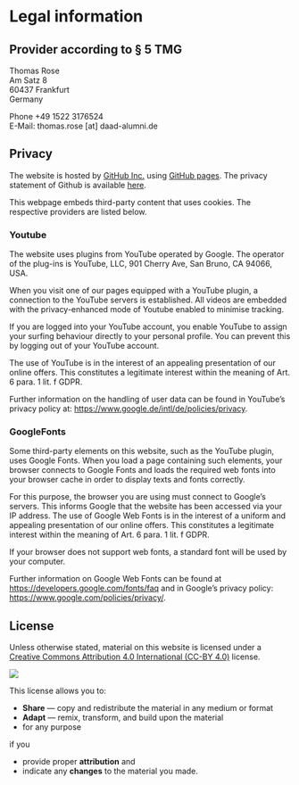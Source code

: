# Legal information

## Provider according to § 5 TMG  

Thomas Rose  
Am Satz 8  
60437 Frankfurt  
Germany  

Phone +49 1522 3176524  
E-Mail: thomas.rose [at] daad-alumni.de

<!--
The Deutsche Bergbau-Museum Bochum is a dependent facility of the
DMT-Gesellschaft für Lehre und Bildung mbH.

Provider according to § 5 TMG is therefore:  
DMT-Gesellschaft für Lehre und Bildung mbH  
Am Bergbaumuseum 28  
44791 Bochum  
Phone +49 234 5877-0  
E-Mail: [info@bergbaumuseum.de](info@bergbaumuseum.de)

Managing Director: Prof. Susanne Lengyel (chairman), Prof. Dr. Sunhild Kleingärtner, Ulrich Wessel

Commercial register: Amtsgericht Bochum, HRB 4052  
VAT identification number according to § 27 UStG: DE124091698

Regulatory body: Ministerium für Kultur und Wissenschaft des Landes
Nordrhein Westfalen
-->

## Privacy

The website is hosted by [GitHub Inc.](https://github.com/) using [GitHub pages](https://docs.github.com/en/pages/getting-started-with-github-pages/about-github-pages). The privacy statement of Github is available [here](https://docs.github.com/en/site-policy/privacy-policies/github-privacy-statement). 

This webpage embeds third-party content that uses cookies. The respective providers are listed below. 

### Youtube
The website uses plugins from YouTube operated by Google. The operator of the plug-ins is YouTube, LLC, 901 Cherry Ave, San Bruno, CA 94066, USA.

When you visit one of our pages equipped with a YouTube plugin, a connection to the YouTube servers is established. All videos are embedded with the privacy-enhanced mode of Youtube enabled to minimise tracking. 

If you are logged into your YouTube account, you enable YouTube to assign your surfing behaviour directly to your personal profile. You can prevent this by logging out of your YouTube account.

The use of YouTube is in the interest of an appealing presentation of our online offers. This constitutes a legitimate interest within the meaning of Art. 6 para. 1 lit. f GDPR. 

Further information on the handling of user data can be found in YouTube's privacy policy at: <https://www.google.de/intl/de/policies/privacy>.


### GoogleFonts
Some third-party elements on this website, such as the YouTube plugin, uses Google Fonts. When you load a page containing such elements, your browser connects to Google Fonts and loads the required web fonts into your browser cache in order to display texts and fonts correctly.

For this purpose, the browser you are using must connect to Google's servers. This informs Google that the website has been accessed via your IP address. The use of Google Web Fonts is in the interest of a uniform and appealing presentation of our online offers. This constitutes a legitimate interest within the meaning of Art. 6 para. 1 lit. f GDPR.

If your browser does not support web fonts, a standard font will be used by your computer.

Further information on Google Web Fonts can be found at <https://developers.google.com/fonts/faq> and in Google's privacy policy: <https://www.google.com/policies/privacy/>.

## License

::: {layout="[ 75 , 25 ]"}

::: {#column-text}
Unless otherwise stated, material on this website is licensed under a [Creative Commons Attribution 4.0 International (CC-BY 4.0)](https://creativecommons.org/licenses/by/4.0/) license. 
::: 

::: {#column-image}
[![](http://mirrors.creativecommons.org/presskit/buttons/88x31/svg/by.svg)](http://creativecommons.org/licenses/by/4.0/)
:::

:::

This license allows you to:

* **Share** — copy and redistribute the material in any medium or format
* **Adapt** — remix, transform, and build upon the material
* for any purpose

if you 

* provide proper **attribution** and 
* indicate any **changes** to the material you made.